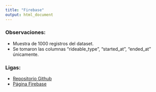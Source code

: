 ```yaml
---
title: "Firebase"
output: html_document
---
```



### Observaciones:
- Muestra de 1000 registros del dataset. 
- Se tomaron las columnas "rideable_type", "started_at", "ended_at" únicamente.

### Ligas:
- [Repositorio Github](https://github.com/CalaSC/reto-claudia-solis.github.io)
- [Página Firebase](https://citybike-claudia-solis.web.app/)